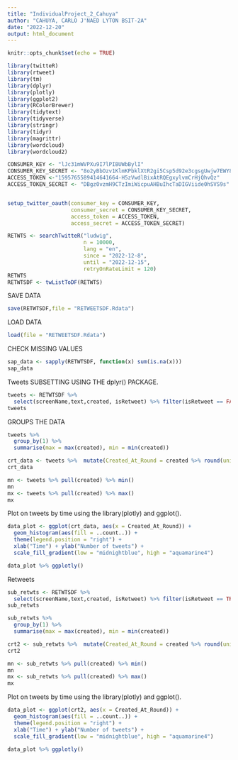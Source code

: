 ```yaml
---
title: "IndividualProject_2_Cahuya"
author: "CAHUYA, CARLO J'NAED LYTON BSIT-2A"
date: "2022-12-20"
output: html_document
---
```


```r
knitr::opts_chunk$set(echo = TRUE)
```

```r
library(twitteR)
library(rtweet)
library(tm)
library(dplyr)
library(plotly)
library(ggplot2)
library(RColorBrewer)
library(tidytext)
library(tidyverse)
library(stringr)
library(tidyr)
library(magrittr)
library(wordcloud)
library(wordcloud2)
```

```r
CONSUMER_KEY <- "lJc31mWVPXu9I7lPIBUWbBylI"
CONSUMER_KEY_SECRET <- "8o2yBbOzv1KlmKPbklXtR2gi5Csp5d92e3cgsgUwjw7EWY8YZh"
ACCESS_TOKEN <-"1595765589414641664-H5zVwdlBixAtRQEgxylvmCrHjQhvQz"
ACCESS_TOKEN_SECRET <- "DBgz0vzmH9CTzImiWicpuAHBuIhcTaDIGViide0hSVS9s"


setup_twitter_oauth(consumer_key = CONSUMER_KEY,
                    consumer_secret = CONSUMER_KEY_SECRET,
                    access_token = ACCESS_TOKEN,
                    access_secret = ACCESS_TOKEN_SECRET)
```

```r
RETWTS <- searchTwitteR("ludwig",
                        n = 10000, 
                        lang = "en", 
                        since = "2022-12-8", 
                        until = "2022-12-15",
                        retryOnRateLimit = 120)
RETWTS
RETWTSDF <- twListToDF(RETWTS)
```

SAVE DATA
```r
save(RETWTSDF,file = "RETWEETSDF.Rdata")
```

LOAD DATA
```r
load(file = "RETWEETSDF.Rdata")
```

CHECK MISSING VALUES
```r
sap_data <- sapply(RETWTSDF, function(x) sum(is.na(x)))
sap_data
```
\hfill\break
Tweets
\hfill\break
SUBSETTING USING THE dplyr() PACKAGE.
```r
tweets <- RETWTSDF %>%
  select(screenName,text,created, isRetweet) %>% filter(isRetweet == FALSE)
tweets
```
GROUPS THE DATA 
```r
tweets %>%  
  group_by(1) %>%  
  summarise(max = max(created), min = min(created))

crt_data <- tweets %>%  mutate(Created_At_Round = created %>% round(units = 'hours') %>% as.POSIXct())
crt_data

mn <- tweets %>% pull(created) %>% min()
mn 
mx <- tweets %>% pull(created) %>% max()
mx
```
Plot on tweets by time using the library(plotly) and ggplot().
```r
data_plot <- ggplot(crt_data, aes(x = Created_At_Round)) +
  geom_histogram(aes(fill = ..count..)) +
  theme(legend.position = "right") +
  xlab("Time") + ylab("Number of tweets") + 
  scale_fill_gradient(low = "midnightblue", high = "aquamarine4")

data_plot %>% ggplotly()
```
\hfill\break
Retweets
```r
sub_retwts <- RETWTSDF %>%
  select(screenName,text,created, isRetweet) %>% filter(isRetweet == TRUE)
sub_retwts

sub_retwts %>%  
  group_by(1) %>%  
  summarise(max = max(created), min = min(created))

crt2 <- sub_retwts %>%  mutate(Created_At_Round = created %>% round(units = 'hours') %>% as.POSIXct())
crt2

mn <- sub_retwts %>% pull(created) %>% min()
mn 
mx <- sub_retwts %>% pull(created) %>% max()
mx
```
Plot on tweets by time using the library(plotly) and ggplot().
```r
data_plot <- ggplot(crt2, aes(x = Created_At_Round)) +
  geom_histogram(aes(fill = ..count..)) +
  theme(legend.position = "right") +
  xlab("Time") + ylab("Number of tweets") + 
  scale_fill_gradient(low = "midnightblue", high = "aquamarine4")

data_plot %>% ggplotly()
```